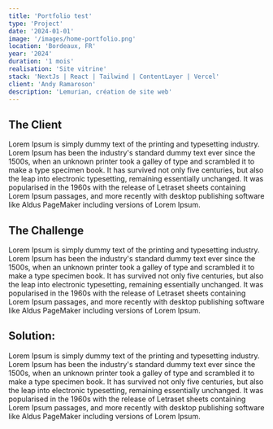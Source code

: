 ```yaml
---
title: 'Portfolio test'
type: 'Project'
date: '2024-01-01'
image: '/images/home-portfolio.png'
location: 'Bordeaux, FR'
year: '2024'
duration: '1 mois'
realisation: 'Site vitrine'
stack: 'NextJs | React | Tailwind | ContentLayer | Vercel'
client: 'Andy Ramaroson'
description: 'Lemurian, création de site web'
---
```


## The Client

Lorem Ipsum is simply dummy text of the printing and typesetting industry. Lorem Ipsum has been the industry's
standard dummy text ever since the 1500s, when an unknown printer took a galley of type and scrambled it to make
a type specimen book. It has survived not only five centuries, but also the leap into electronic typesetting,
remaining essentially unchanged. It was popularised in the 1960s with the release of Letraset sheets containing
Lorem Ipsum passages, and more recently with desktop publishing software like Aldus PageMaker including versions
of Lorem Ipsum.

## The Challenge

Lorem Ipsum is simply dummy text of the printing and typesetting industry. Lorem Ipsum has been the industry's
standard dummy text ever since the 1500s, when an unknown printer took a galley of type and scrambled it to make
a type specimen book. It has survived not only five centuries, but also the leap into electronic typesetting,
remaining essentially unchanged. It was popularised in the 1960s with the release of Letraset sheets containing
Lorem Ipsum passages, and more recently with desktop publishing software like Aldus PageMaker including versions
of Lorem Ipsum.

## Solution:

Lorem Ipsum is simply dummy text of the printing and typesetting industry. Lorem Ipsum has been the industry's
standard dummy text ever since the 1500s, when an unknown printer took a galley of type and scrambled it to make
a type specimen book. It has survived not only five centuries, but also the leap into electronic typesetting,
remaining essentially unchanged. It was popularised in the 1960s with the release of Letraset sheets containing
Lorem Ipsum passages, and more recently with desktop publishing software like Aldus PageMaker including versions
of Lorem Ipsum.
